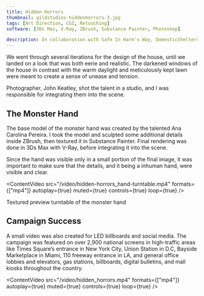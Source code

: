 ```yaml
---
title: Hidden Horrors
thumbnail: gildstudios-hiddenhorrors-3.jpg
tags: [Art Direction, CGI, Retouching]
software: [3Ds Max, V-Ray, ZBrush, Substance Painter, Photoshop]

description: In collaboration with Safe In Harm's Way, DomesticShelters.org, and Neon agency, I crafted and retouched still and motion assets for a PSA campaign to raise awareness of domestic violence. I was responsible for creating an eerie environment in CGI, integrating talent into the scene, color grading, and retouching the final images.
---
```


<ContentImg src="gildstudios-hiddenhorrors-1.jpg" alt="Something" dir="cs/hidden-horrors" />
<ContentImg src="gildstudios-hiddenhorrors-2.jpg" alt="Something" dir="cs/hidden-horrors" />
<ContentImg src="gildstudios-hiddenhorrors-3.jpg" alt="Something" dir="cs/hidden-horrors" />

<div class="flex col-2">
    <ContentImg src="gildstudios-hiddenhorrors-4.jpg" alt="Something" dir="cs/hidden-horrors" />
    <ContentImg src="gildstudios-hiddenhorrors-5.jpg" alt="Something" dir="cs/hidden-horrors" />
</div>

We went through several iterations for the design of the house, until we landed on a look that was both eerie and realistic. The darkened windows of the house in contrast with the warm daylight and meticulously kept lawn were meant to create a sense of unease and tension.

Photographer, John Keatley, shot the talent in a studio, and I was responsible for integrating them into the scene.

<ContentImg src="gildstudios-hiddenhorrors-6.jpg" alt="Something" dir="cs/hidden-horrors" />

## The Monster Hand
The base model of the monster hand was created by the talented Ana Carolina Pereira. I took the model and sculpted some additional details inside ZBrush, then textured it in Substance Painter. Final rendering was done in 3Ds Max with V-Ray, before integrating it into the scene.

Since the hand was visible only in a small portion of the final image, it was important to make sure that the details, and it being a inhuman hand, were visible and clear.

<ContentVideo
    src="/video/hidden-horrors_hand-turntable.mp4"
    formats={["mp4"]}
    autoplay={true}
    muted={true}
    controls={true}
    loop={true}
/>
<Caption>Textured preview turntable of the monster hand</Caption>

<div class="flex col-2">
    <ContentImg src="gildstudios-hiddenhorrors-insitu-3.jpg" alt="Something" dir="cs/hidden-horrors" />
    <ContentImg src="gildstudios-hiddenhorrors-insitu-4.jpg" alt="Something" dir="cs/hidden-horrors" />
    <ContentImg src="gildstudios-hiddenhorrors-insitu-7.jpg" alt="Something" dir="cs/hidden-horrors" />
    <ContentImg src="gildstudios-hiddenhorrors-insitu-8.jpg" alt="Something" dir="cs/hidden-horrors" />
</div>

## Campaign Success
A small video was also created for LED billboards and social media. The campaign was featured on over 2,900 national screens in high-traffic areas like Times Square’s entrance in New York City, Union Station in D.C, Bayside Marketplace in Miami, 110 freeway entrance in LA, and general office lobbies and elevators, gas stations, billboards, digital bulletins, and mall kiosks throughout the country.

<ContentVideo
    src="/video/hidden_horrors.mp4"
    formats={["mp4"]}
    autoplay={true}
    muted={true}
    controls={true}
    loop={true}
/>